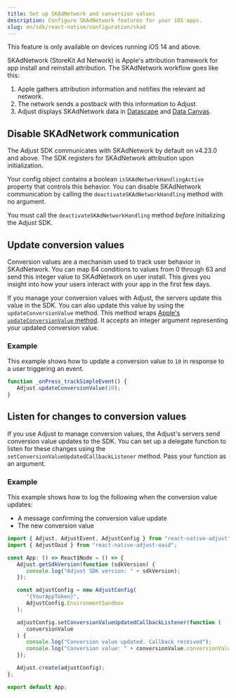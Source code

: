 ```yaml
---
title: Set up SKAdNetwork and conversion values
description: Configure SKAdNetwork features for your iOS apps.
slug: en/sdk/react-native/configuration/skad
---
```



<Callout type="important">

This feature is only available on devices running iOS 14 and above.

</Callout>

SKAdNetwork (StoreKit Ad Network) is Apple's attribution framework for
app install and reinstall attribution. The SKAdNetwork workflow goes like this:

1. Apple gathers attribution information and notifies the relevant ad network.
2. The network sends a postback with this information to Adjust.
3. Adjust displays SKAdNetwork data in [Datascape](https://help.adjust.com/en/suite/article/datascape) and [Data Canvas](https://help.adjust.com/en/classic/article/data-canvas-classic).

## Disable SKAdNetwork communication

The Adjust SDK communicates with SKAdNetwork by default on v4.23.0 and above. The SDK registers for SKAdNetwork attribution upon initialization.

Your config object contains a boolean `isSKAdNetworkHandlingActive` property that controls this behavior. You can disable SKAdNetwork communication by calling the `deactivateSKAdNetworkHandling` method with no argument.

<Callout type="important">

You must call the `deactivateSKAdNetworkHandling` method _before_ initializing the Adjust SDK.

</Callout>

<DeactivateSKAdNetworkHandling />

## Update conversion values

Conversion values are a mechanism used to track user behavior in SKAdNetwork. You can map 64 conditions to values from 0 through 63 and send this integer value to SKAdNetwork on user install. This gives you insight into how your users interact with your app in the first few days.

If you manage your conversion values with Adjust, the servers update this value in the SDK. You can also update this value by using the `updateConversionValue` method. This method wraps [Apple's `updateConversionValue` method](https://developer.apple.com/documentation/storekit/skadnetwork/3566697-updateconversionvalue). It accepts an integer argument representing your updated conversion value.

<UpdateConversionValue />

### Example

This example shows how to update a conversion value to `10` in response to a user triggering an event.

```jsx {2}
function _onPress_trackSimpleEvent() {
   Adjust.updateConversionValue(10);
}
```

## Listen for changes to conversion values

If you use Adjust to manage conversion values, the Adjust's servers send conversion value updates to the SDK. You can set up a delegate function to listen for these changes using the `setConversionValueUpdatedCallbackListener` method. Pass your function as an argument.

<SetConversionValueUpdatedCallbackListener />

### Example

This example shows how to log the following when the conversion value updates:

-  A message confirming the conversion value update
-  The new conversion value

```jsx
import { Adjust, AdjustEvent, AdjustConfig } from "react-native-adjust";
import { AdjustOaid } from "react-native-adjust-oaid";

const App: () => React$Node = () => {
   Adjust.getSdkVersion(function (sdkVersion) {
      console.log("Adjust SDK version: " + sdkVersion);
   });

   const adjustConfig = new AdjustConfig(
      "{YourAppToken}",
      AdjustConfig.EnvironmentSandbox
   );

   adjustConfig.setConversionValueUpdatedCallbackListener(function (
      conversionValue
   ) {
      console.log("Conversion value updated. Callback received");
      console.log("Conversion value: " + conversionValue.conversionValue);
   });

   Adjust.create(adjustConfig);
};

export default App;
```

